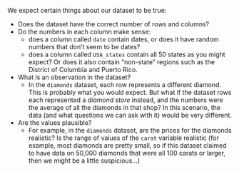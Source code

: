 We expect certain things about our dataset to be true:

* Does the dataset have the correct number of rows and columns?
* Do the numbers in each column make sense: 
  * does a column called `date` contain dates, or does it have random numbers that don't seem to be dates?
  * does a column called `USA_states` contain all 50 states as you might expect? Or does it also contain "non-state" regions such as the District of Columbia and Puerto Rico.
* What is an observation in the dataset? 
  * In the `diamonds` dataset, each row represents a different diamond. This is probably what you would expect. But what if the dataset rows each represented a *diamond store* instead, and the numbers were the average of all the diamonds in that shop? In this scenario, the data (and what questions we can ask with it) would be very different.
* Are the values plausible?
  * For example, in the `diamonds` dataset, are the prices for the diamonds realistic? Is the range of values of the `carat` variable realistic (for example, most diamonds are pretty small, so if this dataset claimed to have data on 50,000 diamonds that were all 100 carats or larger, then we might be a little suspicious...)